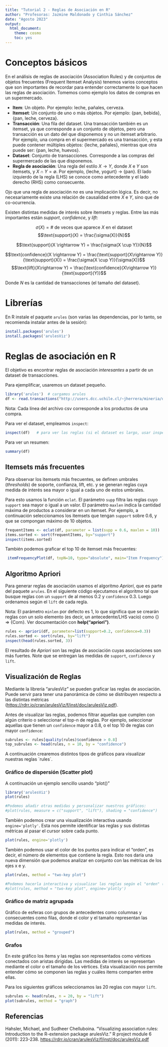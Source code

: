```yaml
---
title: "Tutorial 2 - Reglas de Asociación en R"
author: "Profesoras: Jazmine Maldonado y Cinthia Sánchez"
date: "Agosto 2023"
output: 
  html_document: 
    theme: cosmo
    toc: yes
---
```


# Conceptos básicos

En el análisis de reglas de asociación (Association Rules) y de conjuntos de objetos frecuentes (Frequent Itemset Analysis) tenemos varios conceptos que son importantes de recordar para entender correctamente lo que hacen las reglas de asociación. Tomemos como ejemplo los datos de compras en un supermercado.

-   **Item**: Un objeto. Por ejemplo: leche, pañales, cerveza.
-   **Itemset**: Un conjunto de uno o más objetos. Por ejemplo: {pan, bebida}, {pan, leche, cerveza}.
-   **Transacción**: Una fila del dataset. Una transacción también es un itemset, ya que corresponde a un conjunto de objetos, pero una transacción es un dato del que disponemos y no un itemset arbitrario. Por ejemplo, una compra en el supermercado es una transacción, y esta puede contener múltiples objetos: {leche, pañales}, mientras que otra puede ser: {pan, leche, huevos}.
-   **Dataset**: Conjunto de transacciones. Corresponde a las compras del supermercado de las que disponemos.
-   **Regla de asociación**: Una regla del estilo $X \rightarrow Y$, donde $X$ e $Y$ son itemsets, y $X\cap Y =\emptyset$. Por ejemplo, {leche, yogurt} $\rightarrow$ {pan}. El lado izquierdo de la regla (LHS) se conoce como antecedente y el lado derecho (RHS) como consecuente.

Ojo que una regla de asociación *no* es una implicación lógica. Es decir, no necesariamente existe una relación de causalidad entre $X$ e $Y$, sino que de co-ocurrencia.

Existen distintas medidas de interés sobre itemsets y reglas. Entre las más importantes están *support*, *confidence*, y *lift*:

$$\sigma(X) = \text{# de veces que aparece }X \text{ en el dataset}$$ $$\text{support}(X) = \frac{\sigma(X)}{N}$$

$$\text{support}(X \rightarrow Y) = \frac{\sigma(X \cup Y)}{N}$$

$$\text{confidence}(X \rightarrow Y) = \frac{\text{support}(X\rightarrow Y)}{\text{support}(X)} = \frac{\sigma(X \cup Y)}{\sigma(X)}$$ $$\text{lift}(X\rightarrow Y) = \frac{\text{confidence}(X\rightarrow Y)}{\text{support}(Y)}$$

Donde $N$ es la cantidad de transacciones (el tamaño del dataset).

# Librerías

En R instale el paquete `arules` (son varias las dependencias, por lo tanto, se recomienda instalar antes de la sesión):

```r
install.packages('arules')
install.packages('arulesViz')
```

# Reglas de asociación en R

El objetivo es encontrar reglas de asociación *interesantes* a partir de un dataset de transacciones.

Para ejemplificar, usaremos un dataset pequeño.

```r
library('arules')  # cargamos arules
df <- read.transactions("http://users.dcc.uchile.cl/~jherrera/mineria/datasets/compras.csv", sep=",")
```

Nota: Cada línea del archivo csv corresponde a los productos de una compra.

Para ver el dataset, empleamos `inspect`:

```r
inspect(df)   # para ver las reglas (si el dataset es largo, usar inspect(head(df))
```

Para ver un resumen:

```r
summary(df)
```

## Itemsets más frecuentes

Para observar los itemsets más frecuentes, se definen umbrales (*thresholds*) de soporte, confianza, lift, etc. y se generan reglas cuya medida de interés sea mayor o igual a cada uno de estos umbrales.

Para esto usamos la función `eclat`. El parámetro `supp` filtra las reglas cuyo `support` sea mayor o igual a un valor. El parámetro `maxlen` indica la cantidad máxima de productos a considerar en un itemset. Por ejemplo, a continuación seleccionamos los itemsets que tengan `support` sobre 0.6, y que se compongan máximo de 10 objetos.

```r
frequentItems <- eclat(df, parameter = list(supp = 0.6, maxlen = 10))
items.sorted <- sort(frequentItems, by="support")
inspect(items.sorted)
```

También podemos graficar el top 10 de itemset más frecuentes:

```r
 itemFrequencyPlot(df, topN=10, type="absolute", main="Item Frequency")
```

## Algoritmo Apriori

Para generar reglas de asociación usamos el algoritmo *Apriori*, que es parte del paquete `arules`. En el siguiente código ejecutamos el algoritmo tal que busque reglas con un `support` de al menos 0.2 y `confidence` 0.3. Luego ordenamos según el `lift` de cada regla.

Nota: El parámetro `minlen` por defecto es 1, lo que significa que se crearán reglas con un solo elemento (es decir, un antecedente/LHS vacío) como {} =\> {Corn}. Ver documentación con **help("apriori")**.

```r
rules <- apriori(df, parameter=list(support=0.2, confidence=0.3))
rules.sorted <- sort(rules, by="lift")
inspect(head(rules.sorted, 3))
```

El resultado de *Apriori* son las reglas de asociación cuyas asociaciones son más fuertes. Note que se entregan las medidas de `support`, `confidence` y `lift`.

## Visualización de Reglas

Mediante la librería "arulesViz" se pueden graficar las reglas de asociación. Puede servir para tener una panorámica de cómo se distribuyen respecto a las distintas métricas (<https://rdrr.io/cran/arulesViz/f/inst/doc/arulesViz.pdf>).

Antes de visualizar las reglas, podemos filtrar aquellas que cumplen con algún criterio o seleccionar el top-n de reglas. Por ejemplo, seleccionar aquellas que tienen un `confidence` mayor a 0.8, o el top 10 de reglas con mayor `confidence`:

```r
subrules <- rules[quality(rules)$confidence > 0.8]
top_subrules <- head(rules, n = 10, by = "confidence")
```

A continuación crearemos distintos tipos de gráficos para visualizar nuestras reglas ´rules´.

### Gráfico de dispersión (Scatter plot)

A continuación un ejemplo sencillo usando "plot()"

```r
library('arulesViz') 
plot(rules)

#Podemos añadir otras medidas y personalizar nuestros gráficos:
#plot(rules, measure = c("support", "lift"), shading = "confidence") 
```

También podemos crear una visualización interactiva usando `engine='plotly'`. Esta nos permite identificar las reglas y sus distintas métricas al pasar el cursor sobre cada punto.

```r
plot(rules, engine='plotly')
```

También podemos usar el color de los puntos para indicar el "orden", es decir, el número de elementos que contiene la regla. Esto nos daría una nueva dimensión que podemos analizar en conjunto con las métricas de los ejes x e y.

```r
plot(rules, method = "two-key plot")

#Podemos hacerla interactiva y visualizar las reglas según el "orden" (haciendo clic sobre los colores a ocultar/mostrar)
#plot(rules, method = "two-key plot", engine='plotly') 

```

### Gráfico de matriz agrupada

Gráfico de esferas con grupos de antecedentes como columnas y consecuentes como filas, donde el color y el tamaño representan las medidas de interés.

```r
plot(rules, method = "grouped")
```

### Grafos

En este gráfico los ítems y las reglas son representados como vértices conectados con aristas dirigidas. Las medidas de interés se representan mediante el color o el tamaño de los vértices. Esta visualización nos permite entender cómo se componen las reglas y cuáles items comparten entre ellas.

Para los siguientes gráficos seleccionamos las 20 reglas con mayor `lift`.

```r
subrules <- head(rules, n = 20, by = "lift")
plot(subrules, method = "graph")

```

## Referencias

Hahsler, Michael, and Sudheer Chelluboina. "Visualizing association rules: Introduction to the R-extension package arulesViz." R project module 6 (2011): 223-238. <https://rdrr.io/cran/arulesViz/f/inst/doc/arulesViz.pdf>

